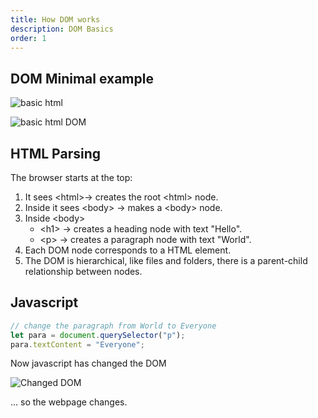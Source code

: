 ```yaml
---
title: How DOM works
description: DOM Basics
order: 1
---
```


## DOM Minimal example

![basic html](/htmlcssjavascript/htmlminimal.png)

![basic html DOM](/htmlcssjavascript/htmlminimaldom.png)
## HTML Parsing
The browser starts at the top:

1. It sees &lt;html&gt;→ creates the root &lt;html&gt; node.
2. Inside it sees &lt;body> → makes a &lt;body&gt; node.
3. Inside &lt;body&gt;
    * &lt;h1&gt; → creates a heading node with text "Hello".
    * &lt;p&gt; → creates a paragraph node with text "World".
4. Each DOM node corresponds to a HTML element.
5. The DOM is hierarchical, like files and folders, there is a parent-child relationship between nodes.

## Javascript

```js title="index.js"
// change the paragraph from World to Everyone
let para = document.querySelector("p");
para.textContent = "Everyone";
```

Now javascript has changed the DOM

![Changed DOM](/htmlcssjavascript/htmldomchanged.png)

... so the webpage changes.








